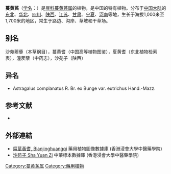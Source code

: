 {{Speciesbox
| status = 
| status_system = 
| image =
| genus = Phyllolobium
| species = chinense
| authority = Fisch.
| subdivision_ranks =[[变种|变种]]
| subdivision =
* 扁茎黄耆 ''A. c.'' var. ''complanatus''
* [[真毛黄耆|真毛黄耆]] ''A. c.'' var. ''eutrichus''
| synonyms =扁茎黄耆 ''Astragalus complanatus'' R. Br.
}}

'''蔓黄芪'''（[[学名|学名]]：{{lang|la|''Phyllolobium chinense''}}）是[[豆科|豆科]][[蔓黄芪属|蔓黄芪属]]的植物，是中国的特有植物。分布于[[中国大陆|中国大陆]]的[[中国东北地区|东北]]、[[华北|华北]]、[[四川|四川]]、[[陕西|陕西]]、[[江苏|江苏]]、[[甘肃|甘肃]]、[[宁夏|宁夏]]、[[河南|河南]]等地，生长于海拔1,000米至1,700米的地区，常生于路边、沟岸、草坡和干草场。

== 别名 ==
沙苑蒺藜（本草纲目），蔓黄耆（中国高等植物图鉴），夏黄耆（东北植物检索表），潼蒺藜（中药志），沙苑子（陕西）

== 异名 ==
* Astragalus complanatus R. Br. ex Bunge var. eutrichus Hand.-Mazz.

== 参考文献 ==
<div class="references-small">
* {{cite web| url =http://www.bioinfo.cn/db05/KmzwSpecies.php?action=view&id=15671| title =扁茎黄耆（原变种）| work =《中国高等植物数据库全库》| publisher =中国科学院微生物研究所| author =昆明植物研究所| accessdate =2009-02-24| deadurl =yes| archiveurl =https://web.archive.org/web/20160305031147/http://www.bioinfo.cn/db05/KmzwSpecies.php?action=view&id=15671| archivedate =2016-03-05}}
</div>

==外部連結==
* [http://libproject.hkbu.edu.hk/was40/detail?lang=ch&channelid=1288&searchword=herb_id=D00318 扁莖黃耆, Bianjinghuangqi] {{Wayback|url=http://libproject.hkbu.edu.hk/was40/detail?lang=ch&channelid=1288&searchword=herb_id=D00318 |date=20160304113439 }} 藥用植物圖像數據庫 (香港浸會大學中醫藥學院) {{zh-hant}}{{en}}
* [http://libproject.hkbu.edu.hk/was40/detail?channelid=44273&searchword=herb_id=D00484 沙苑子 Sha Yuan Zi] {{Wayback|url=http://libproject.hkbu.edu.hk/was40/detail?channelid=44273&searchword=herb_id=D00484 |date=20160304102841 }} 中藥標本數據庫 (香港浸會大學中醫藥學院) {{zh-hant}}{{en}}
{{Taxonbar}}

[[Category:蔓黄芪属|Category:蔓黄芪属]]
[[Category:藥用植物|Category:藥用植物]]

{{植物小作品}}